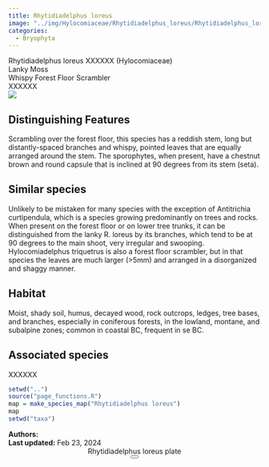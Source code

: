 ```yaml
---
title: Rhytidiadelphus loreus
image: "../img/Hylocomiaceae/Rhytidiadelphus_loreus/Rhytidiadelphus_loreus_JR_01.jpg"
categories:
  - Bryophyta
---
```


<div class="info-panel">
 <div class="info-top">
  <div class="taxon-scientific"><span class="taxon-name">Rhytidiadelphus loreus</span> <span class="taxon-authority">XXXXXX</span> <span class="taxon-family">(Hylocomiaceae)</span></div>
  <div class="taxon-common">Lanky Moss</div>
 </div>
 <div class="info-bottom">
  <div class="taxon-qnd">Whispy Forest Floor Scrambler</div>
  <div class="taxon-abundance">XXXXXX</div>
 </div>
</div>
<div class="imerss-content-frame">
 <div class="imerss-image-header">
  <div class="imerss-image-holder imerss-column-left" data-toggle="tooltip" style="background-image: url(../img/Hylocomiaceae/Rhytidiadelphus_loreus/Rhytidiadelphus_loreus_JR_01.jpg)" title="John Reynolds">
  </div>

  <div class="imerss-image-holder imerss-column-right" data-toggle="tooltip" style="background-image: url(../img/Mosses/Hylocomiaceae/Rhytidiadelphus_loreus/Rhytidiadelphus_loreus_JR_02.jpg)" title="John Reynolds">
  </div>
 
 </div>
 <div class="imerss-content-lower">
  <div class="imerss-column-left">
  <div class="tab-microscope" data-micromodal-trigger="modal-plate">
  <img src="../img/bryo guide microscope.png"/>
  </div>

<h2>Distinguishing Features</h2>

Scrambling over the forest floor, this species has a reddish stem, long but distantly-spaced branches and whispy, pointed leaves that are equally arranged around the stem. The sporophytes, when present, have a chestnut brown and round capsule that is inclined at 90 degrees from its stem (seta).

<h2>Similar species</h2>

Unlikely to be mistaken for many species with the exception of Antitrichia curtipendula, which is a species growing predominantly on trees and rocks. When present on the forest floor or on lower tree trunks, it can be distinguished from the lanky R. loreus by its branches, which tend to be at 90 degrees to the main shoot, very irregular and swooping. Hylocomiadelphus triquetrus is also a forest floor scrambler, but in that species the leaves are much larger (&gt;5mm) and arranged in a disorganized and shaggy manner.

<h2>Habitat</h2>

Moist, shady soil, humus, decayed wood, rock outcrops, ledges, tree bases, and branches, especially in coniferous forests, in the lowland, montane, and subalpine zones; common in coastal BC, frequent in se BC.

<h2>Associated species</h2>

XXXXXX
</div>

<div class="imerss-column-right">

<div class="imerss-image-holder imerss-column-right" data-toggle="tooltip" style="background-image: url(../img/Mosses/Hylocomiaceae/Rhytidiadelphus_loreus/Rhytidiadelphus_loreus_BS_01.jpeg)" title="Brian Starzomski">
</div>

<div class="imerss-map-holder">
```r
setwd("..")
source("page_functions.R")
map = make_species_map("Rhytidiadelphus loreus")
map
setwd("taxa")
```
</div>

</div>

</div>
</div>

<div class="taxon-footer">
 <div class="taxon-authors"><b>Authors:</b> <span></span></div>
 <div class="taxon-update"><b>Last updated:</b> <span>Feb 23, 2024</span></div>
</div>

<div class="modal micromodal-slide" id="modal-plate" aria-hidden="true">
 <div class="modal__overlay" tabindex="-1" data-micromodal-close>
  <div class="modal__container" role="dialog" aria-modal="true" aria-labelledby="modal-plate-title" >
   <header class="modal__header">
   <div class="modal__title" id="modal-plate-title">
  Rhytidiadelphus loreus plate
   </div>
   <button class="modal__close" aria-label="Close" data-micromodal-close></button>
   </header>
  <div class="modal__content" id="modal-plate-content">
   <div class="imerss-image-holder" data-toggle="tooltip" style="background-image: url(../img/XXXXX)" title="XXXXX">
  </div>
  </div>
  </div>
 </div>
</div>

<script src="../js/micromodal.min.js"></script>
<link href="../css/style-taxon.css" rel="stylesheet">
<link href="../css/micromodal.css" rel="stylesheet">

<script>
MicroModal.init();
</script>

